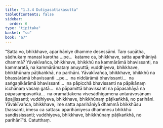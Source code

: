 ```yaml
---
title: "1.3.4 Dutiyasattakasutta"
tableOfContents: false
sidebar:
  order: 6
type: "tipitaka"
basket: "su"
book: "a7"
---
```



<DynamicBreadcrumb />

<Division number="24" book="a7" bookNo="16" page="413">

<Paragraph number="128" book="a7">
“Satta vo, bhikkhave, aparihāniye dhamme desessāmi. Taṃ suṇātha, sādhukaṃ manasi karotha …pe…  katame ca, bhikkhave, satta aparihāniyā dhammā?
</Paragraph>

<Paragraph number="129" book="a7">
Yāvakīvañca, bhikkhave, bhikkhū na kammārāmā bhavissanti, na kammaratā, na kammārāmataṃ anuyuttā; vuddhiyeva, bhikkhave, bhikkhūnaṃ pāṭikaṅkhā, no parihāni.
</Paragraph>

<Paragraph number="130" book="a7">
Yāvakīvañca, bhikkhave, bhikkhū na bhassārāmā bhavissanti …pe…  na niddārāmā bhavissanti…  na saṅgaṇikārāmā bhavissanti…  na pāpicchā bhavissanti na pāpikānaṃ icchānaṃ vasaṃ gatā…  na pāpamittā bhavissanti na pāpasahāyā na pāpasampavaṅkā…  na oramattakena visesādhigamena antarāvosānaṃ āpajjissanti; vuddhiyeva, bhikkhave, bhikkhūnaṃ pāṭikaṅkhā, no parihāni.
</Paragraph>

<Paragraph number="131" book="a7">
Yāvakīvañca, bhikkhave, ime satta aparihāniyā dhammā bhikkhūsu ṭhassanti, imesu ca sattasu aparihāniyesu dhammesu bhikkhū sandississanti; vuddhiyeva, bhikkhave, bhikkhūnaṃ pāṭikaṅkhā, no parihānī”ti.

</Paragraph>
</Division>

<Paragraph number="132" type="center" book="a7">
Catutthaṃ.
</Paragraph>